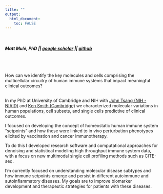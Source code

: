 ```yaml
---
title: ""
output: 
  html_document:
    toc: FALSE
---
```


<br>

##### <strong>  Matt Mulè, PhD || [google scholar](https://scholar.google.com/citations?user=eDbDGyIAAAAJ&hl=en) || [github](https://github.com/MattPM)  </strong> 

<br>
<br> 

How can we identify the key molecules and cells comprising the multicellular circuitry of human immune systems that impact meaningful clinical outcomes?  
<br>

In my PhD at University of Cambridge and NIH with [John Tsang (NIH - NIAID)](https://medicine.yale.edu/profile/john-tsang/?tab=bio) and [Ken Smith (Cambridge)](http://www.med.cam.ac.uk/smith/) we characterized molecular variations in human populations, cell subsets, and single cells predictive of clinical outcomes. 
<br> 

I focused on developing the concept of homeostatic human immune system "setpoints" and how these were linked to in vivo perturbation phenotypes elicited by vaccination and cancer immunotherapy. 
<br> 

To do this I developed research software and computational approaches for denoising and statistical modeling high throughput immune system data, with a focus on new multimodal single cell profiling methods such as CITE-seq. 
<br> 

I'm currently focused on understanding molecular disease subtypes and how immune setpoints emerge and persist in different autoimmune and autoinflammatory diseases. My goals are to improve biomarker development and therapeutic strategies for patients with these diseases.
